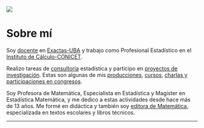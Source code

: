 ![](yo1200x600.jpg)

# Sobre mí {#sobremi .unnumbered}

Soy [docente](docencia.qmd#sec-docencia) en [Exactas-UBA](https://ic.fcen.uba.ar/institucional/integrantes/daniela-parada) y trabajo como Profesional Estadístico en el [Instituto de Cálculo-CONICET](https://www.conicet.gov.ar/new_scp/detalle.php?id=65539&keywords=daniela%2Bparada&articulos=yes).

Realizo tareas de [consultoría](profesional.qmd#sec-consult) estadística y participo en [proyectos de investigación](profesional.qmd#sec-invest). Estas son algunas de mis [producciones](producciones.qmd), [cursos](cursosycongresos.qmd#sec-cursos), [charlas y participaciones en congresos](cursosycongresos.qmd#sec-congresos).

Soy Profesora de Matemática, Especialista en Estadística y Magíster en Estadística Matemática, y me dedico a estas actividades desde hace más de 13 años. Me formé en didáctica y también soy [editora de Matemática](profesional.qmd#sec-edit), especializada en textos escolares y libros técnicos.

------------------------------------------------------------------------
